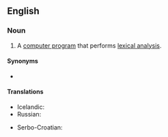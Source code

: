 ==English==
{{wikipedia}}

===Noun===
{{en-noun}}

# {{lb|en|computing}} A [[computer program]] that performs [[lexical analysis]].

====Synonyms====
* {{l|en|lexer}}

====Translations====
{{trans-top|computer program}}
* Icelandic: {{t|is|lesgreinir|m}}
* Russian: {{t|ru|лексический анализа́тор}}
{{trans-mid}}
* Serbo-Croatian: {{t|sh|leksički analizator|m}}
{{trans-bottom}}